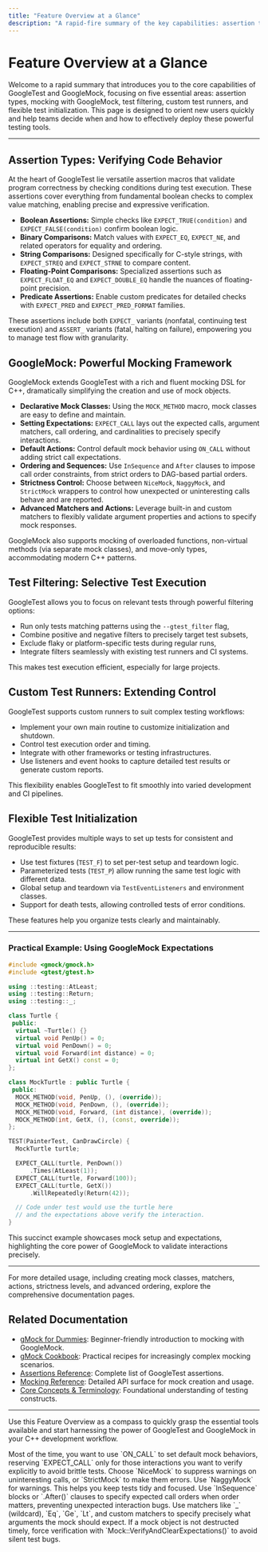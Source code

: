 ```yaml
---
title: "Feature Overview at a Glance"
description: "A rapid-fire summary of the key capabilities: assertion types, mocking with GoogleMock, test filtering, custom test runners, and flexible test initialization. Use this as a quick reference to orient new users and help teams decide when and how to deploy GoogleTest."
---
```


# Feature Overview at a Glance

Welcome to a rapid summary that introduces you to the core capabilities of GoogleTest and GoogleMock, focusing on five essential areas: assertion types, mocking with GoogleMock, test filtering, custom test runners, and flexible test initialization. This page is designed to orient new users quickly and help teams decide when and how to effectively deploy these powerful testing tools.

---

## Assertion Types: Verifying Code Behavior

At the heart of GoogleTest lie versatile assertion macros that validate program correctness by checking conditions during test execution. These assertions cover everything from fundamental boolean checks to complex value matching, enabling precise and expressive verification.

- **Boolean Assertions:** Simple checks like `EXPECT_TRUE(condition)` and `EXPECT_FALSE(condition)` confirm boolean logic.
- **Binary Comparisons:** Match values with `EXPECT_EQ`, `EXPECT_NE`, and related operators for equality and ordering.
- **String Comparisons:** Designed specifically for C-style strings, with `EXPECT_STREQ` and `EXPECT_STRNE` to compare content.
- **Floating-Point Comparisons:** Specialized assertions such as `EXPECT_FLOAT_EQ` and `EXPECT_DOUBLE_EQ` handle the nuances of floating-point precision.
- **Predicate Assertions:** Enable custom predicates for detailed checks with `EXPECT_PRED` and `EXPECT_PRED_FORMAT` families.

These assertions include both `EXPECT_` variants (nonfatal, continuing test execution) and `ASSERT_` variants (fatal, halting on failure), empowering you to manage test flow with granularity.


## GoogleMock: Powerful Mocking Framework

GoogleMock extends GoogleTest with a rich and fluent mocking DSL for C++, dramatically simplifying the creation and use of mock objects.

- **Declarative Mock Classes:** Using the `MOCK_METHOD` macro, mock classes are easy to define and maintain.
- **Setting Expectations:** `EXPECT_CALL` lays out the expected calls, argument matchers, call ordering, and cardinalities to precisely specify interactions.
- **Default Actions:** Control default mock behavior using `ON_CALL` without adding strict call expectations.
- **Ordering and Sequences:** Use `InSequence` and `After` clauses to impose call order constraints, from strict orders to DAG-based partial orders.
- **Strictness Control:** Choose between `NiceMock`, `NaggyMock`, and `StrictMock` wrappers to control how unexpected or uninteresting calls behave and are reported.
- **Advanced Matchers and Actions:** Leverage built-in and custom matchers to flexibly validate argument properties and actions to specify mock responses.

GoogleMock also supports mocking of overloaded functions, non-virtual methods (via separate mock classes), and move-only types, accommodating modern C++ patterns.

## Test Filtering: Selective Test Execution

GoogleTest allows you to focus on relevant tests through powerful filtering options:

- Run only tests matching patterns using the `--gtest_filter` flag,
- Combine positive and negative filters to precisely target test subsets,
- Exclude flaky or platform-specific tests during regular runs,
- Integrate filters seamlessly with existing test runners and CI systems.

This makes test execution efficient, especially for large projects.

## Custom Test Runners: Extending Control

GoogleTest supports custom runners to suit complex testing workflows:

- Implement your own main routine to customize initialization and shutdown.
- Control test execution order and timing.
- Integrate with other frameworks or testing infrastructures.
- Use listeners and event hooks to capture detailed test results or generate custom reports.

This flexibility enables GoogleTest to fit smoothly into varied development and CI pipelines.

## Flexible Test Initialization

GoogleTest provides multiple ways to set up tests for consistent and reproducible results:

- Use test fixtures (`TEST_F`) to set per-test setup and teardown logic.
- Parameterized tests (`TEST_P`) allow running the same test logic with different data.
- Global setup and teardown via `TestEventListeners` and environment classes.
- Support for death tests, allowing controlled tests of error conditions.

These features help you organize tests clearly and maintainably.

---

### Practical Example: Using GoogleMock Expectations

```cpp
#include <gmock/gmock.h>
#include <gtest/gtest.h>

using ::testing::AtLeast;
using ::testing::Return;
using ::testing::_;

class Turtle {
 public:
  virtual ~Turtle() {}
  virtual void PenUp() = 0;
  virtual void PenDown() = 0;
  virtual void Forward(int distance) = 0;
  virtual int GetX() const = 0;
};

class MockTurtle : public Turtle {
 public:
  MOCK_METHOD(void, PenUp, (), (override));
  MOCK_METHOD(void, PenDown, (), (override));
  MOCK_METHOD(void, Forward, (int distance), (override));
  MOCK_METHOD(int, GetX, (), (const, override));
};

TEST(PainterTest, CanDrawCircle) {
  MockTurtle turtle;

  EXPECT_CALL(turtle, PenDown())
      .Times(AtLeast(1));
  EXPECT_CALL(turtle, Forward(100));
  EXPECT_CALL(turtle, GetX())
      .WillRepeatedly(Return(42));

  // Code under test would use the turtle here
  // and the expectations above verify the interaction.
}
```

This succinct example showcases mock setup and expectations, highlighting the core power of GoogleMock to validate interactions precisely.

---

For more detailed usage, including creating mock classes, matchers, actions, strictness levels, and advanced ordering, explore the comprehensive documentation pages.


## Related Documentation

- [gMock for Dummies](https://google.github.io/googletest/gmock_for_dummies.html): Beginner-friendly introduction to mocking with GoogleMock.
- [gMock Cookbook](https://google.github.io/googletest/gmock_cook_book.html): Practical recipes for increasingly complex mocking scenarios.
- [Assertions Reference](../../reference/assertions.md): Complete list of GoogleTest assertions.
- [Mocking Reference](../../reference/mocking.md): Detailed API surface for mock creation and usage.
- [Core Concepts & Terminology](../../overview/architecture-concepts/core-concepts-terminology.mdx): Foundational understanding of testing constructs.

---

Use this Feature Overview as a compass to quickly grasp the essential tools available and start harnessing the power of GoogleTest and GoogleMock in your C++ development workflow.


<AccordionGroup title="Quick Tips & Best Practices">
<Accordion title="Start With ON_CALL">
Most of the time, you want to use `ON_CALL` to set default mock behaviors, reserving `EXPECT_CALL` only for those interactions you want to verify explicitly to avoid brittle tests.
</Accordion>
<Accordion title="Control Strictness with NiceMock / StrictMock">
Choose `NiceMock` to suppress warnings on uninteresting calls, or `StrictMock` to make them errors. Use `NaggyMock` for warnings. This helps you keep tests tidy and focused.
</Accordion>
<Accordion title="Use Sequences to Enforce Call Order">
Use `InSequence` blocks or `.After()` clauses to specify expected call orders when order matters, preventing unexpected interaction bugs.
</Accordion>
<Accordion title="Match Arguments Flexibly">
Use matchers like `_` (wildcard), `Eq`, `Ge`, `Lt`, and custom matchers to specify precisely what arguments the mock should expect.
</Accordion>
<Accordion title="Verify Early if Needed">
If a mock object is not destructed timely, force verification with `Mock::VerifyAndClearExpectations()` to avoid silent test bugs.
</Accordion>
</AccordionGroup>


